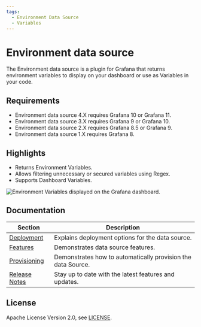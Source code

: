 ```yaml
---
tags:
  - Environment Data Source
  - Variables
---
```



# Environment data source

The Environment data source is a plugin for Grafana that returns environment variables to display on your dashboard or use as Variables in your code.

<Youtube
  id="sczRq2lI3e4"
  title="Dashboard, Global and Environment variables."
/>

## Requirements

- Environment data source 4.X requires Grafana 10 or Grafana 11.
- Environment data source 3.X requires Grafana 9 or Grafana 10.
- Environment data source 2.X requires Grafana 8.5 or Grafana 9.
- Environment data source 1.X requires Grafana 8.

<GettingStarted />

## Highlights

- Returns Environment Variables.
- Allows filtering unnecessary or secured variables using Regex.
- Supports Dashboard Variables.

<Image
  title="Environment Variables displayed on the Grafana dashboard."
  src="/img/grafana/volkovlabs-env-datasource/dashboard.png"
/>

## Documentation

| Section                      | Description                                                  |
| ---------------------------- | ------------------------------------------------------------ |
| [Deployment](deployment)     | Explains deployment options for the data source.             |
| [Features](features)         | Demonstrates data source features.                           |
| [Provisioning](provisioning) | Demonstrates how to automatically provision the data Source. |
| [Release Notes](release)     | Stay up to date with the latest features and updates.        |

## License

Apache License Version 2.0, see [LICENSE](https://github.com/volkovlabs/volkovlabs-env-datasource/blob/main/LICENSE).

<Feedback />
